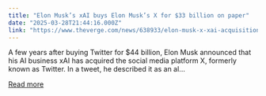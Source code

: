 ```yaml
---
title: "Elon Musk’s xAI buys Elon Musk’s X for $33 billion on paper"
date: "2025-03-28T21:44:16.000Z"
link: "https://www.theverge.com/news/638933/elon-musk-x-xai-acquisition"
---
```


A few years after buying Twitter for $44 billion, Elon Musk announced that his AI business xAI has acquired the social media platform X, formerly known as Twitter. In a tweet, he described it as an al...

[Read more](https://www.theverge.com/news/638933/elon-musk-x-xai-acquisition)
